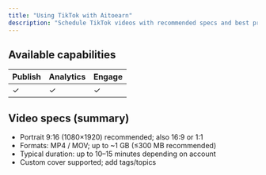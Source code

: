 ```yaml
---
title: "Using TikTok with Aitoearn"
description: "Schedule TikTok videos with recommended specs and best practices."
---
```


<UpdatedAt />


## Available capabilities

| Publish | Analytics | Engage |
| --- | --- | --- |
| ✓ | ✓ | ✓ |

## Video specs (summary)

- Portrait 9:16 (1080×1920) recommended; also 16:9 or 1:1
- Formats: MP4 / MOV; up to ~1 GB (≤300 MB recommended)
- Typical duration: up to 10–15 minutes depending on account
- Custom cover supported; add tags/topics